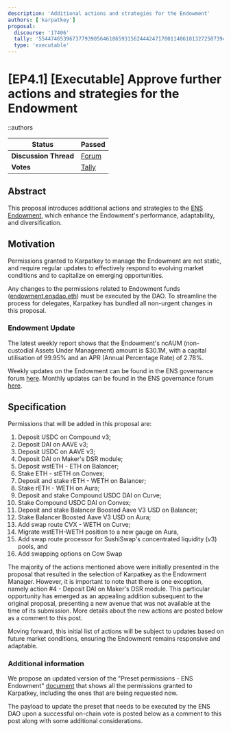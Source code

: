 ```yaml
---
description: 'Additional actions and strategies for the Endowment'
authors: ['karpatkey']
proposal:
  discourse: '17406'
  tally: '55447465396737793905646186593156244424717001140618132725073945884287085787959'
  type: 'executable'
---
```


# [EP4.1] [Executable] Approve further actions and strategies for the Endowment

::authors

| **Status**            | Passed                                                                                                                        |
| --------------------- | ----------------------------------------------------------------------------------------------------------------------------- |
| **Discussion Thread** | [Forum](https://discuss.ens.domains/t/17406)                                                                                  |
| **Votes**             | [Tally](https://www.tally.xyz/gov/ens/proposal/55447465396737793905646186593156244424717001140618132725073945884287085787959) |

## Abstract

This proposal introduces additional actions and strategies to the [ENS Endowment](https://discuss.ens.domains/t/ep3-4-executable-fund-the-endowment-first-tranche/16277?u=alisha.eth), which enhance the Endowment's performance, adaptability, and diversification.

## Motivation

Permissions granted to Karpatkey to manage the Endowment are not static, and require regular updates to effectively respond to evolving market conditions and to capitalize on emerging opportunities.

Any changes to the permissions related to Endowment funds ([endowment.ensdao.eth](https://etherscan.io/address/0x4F2083f5fBede34C2714aFfb3105539775f7FE64)) must be executed by the DAO. To streamline the process for delegates, Karpatkey has bundled all non-urgent changes in this proposal.

### Endowment Update

The latest weekly report shows that the Endowment's ncAUM (non-custodial Assets Under Management) amount is $30.1M, with a capital utilisation of 99.95% and an APR (Annual Percentage Rate) of 2.78%.

Weekly updates on the Endowment can be found in the ENS governance forum [here](https://discuss.ens.domains/t/endowment-weekly-reports/16665?u=alisha.eth). Monthly updates can be found in the ENS governance forum [here](https://discuss.ens.domains/t/ens-financial-reporting-by-steakhouse/16601?u=alisha.eth).

## Specification

Permissions that will be added in this proposal are:

1. Deposit USDC on Compound v3;
2. Deposit DAI on AAVE v3;
3. Deposit USDC on AAVE v3;
4. Deposit DAI on Maker's DSR module;
5. Deposit wstETH - ETH on Balancer;
6. Stake ETH - stETH on Convex;
7. Deposit and stake rETH - WETH on Balancer;
8. Stake rETH - WETH on Aura;
9. Deposit and stake Compound USDC DAI on Curve;
10. Stake Compound USDC DAI on Convex;
11. Deposit and stake Balancer Boosted Aave V3 USD on Balancer;
12. Stake Balancer Boosted Aave V3 USD on Aura;
13. Add swap route CVX - WETH on Curve;
14. Migrate wstETH-WETH position to a new gauge on Aura,
15. Add swap route processor for SushiSwap's concentrated liquidity (v3) pools, and
16. Add swapping options on Cow Swap

The majority of the actions mentioned above were initially presented in the proposal that resulted in the selection of Karpatkey as the Endowment Manager. However, it is important to note that there is one exception, namely action #4 - Deposit DAI on Maker's DSR module. This particular opportunity has emerged as an appealing addition subsequent to the original proposal, presenting a new avenue that was not available at the time of its submission. More details about the new actions are posted below as a comment to this post.

Moving forward, this initial list of actions will be subject to updates based on future market conditions, ensuring the Endowment remains responsive and adaptable.

### Additional information

We propose an updated version of the "Preset permissions - ENS Endowment" [document](https://docs.google.com/document/d/1ccSDe25I9ojvlbPGT5acqD71LOY9U8xkjBYWJgjJtgI/edit?usp=sharing) that shows all the permissions granted to Karpatkey, including the ones that are being requested now.

The payload to update the preset that needs to be executed by the ENS DAO upon a successful on-chain vote is posted below as a comment to this post along with some additional considerations.
